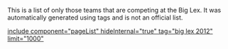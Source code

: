 This is a list of only those teams that are competing at the Big Lex. It was automatically generated using tags and is not an official list.

[[include component="pageList" hideInternal="true" tag="big lex 2012" limit="1000"]]